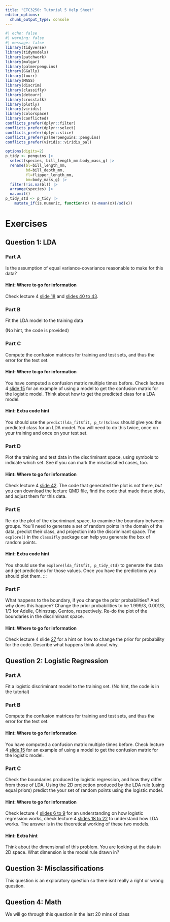 ```yaml
---
title: "ETC3250: Tutorial 5 Help Sheet"
editor_options: 
  chunk_output_type: console
---
```


```r
#| echo: false
#| warning: false
#| message: false
library(tidyverse)
library(tidymodels)
library(patchwork)
library(mulgar)
library(palmerpenguins)
library(GGally)
library(tourr)
library(MASS)
library(discrim)
library(classifly)
library(detourr)
library(crosstalk)
library(plotly)
library(viridis)
library(colorspace)
library(conflicted)
conflicts_prefer(dplyr::filter)
conflicts_prefer(dplyr::select)
conflicts_prefer(dplyr::slice)
conflicts_prefer(palmerpenguins::penguins)
conflicts_prefer(viridis::viridis_pal)

options(digits=2)
p_tidy <- penguins |>
  select(species, bill_length_mm:body_mass_g) |>
  rename(bl=bill_length_mm,
         bd=bill_depth_mm,
         fl=flipper_length_mm,
         bm=body_mass_g) |>
  filter(!is.na(bl)) |>
  arrange(species) |>
  na.omit()
p_tidy_std <- p_tidy |>
    mutate_if(is.numeric, function(x) (x-mean(x))/sd(x))
```

# Exercises
## Question 1: LDA
### Part A
Is the assumption of equal variance-covariance reasonable to make for this data? 

::: {.callout-tip collapse="true"}
#### Hint: Where to go for information
Check lecture 4 [slide 18](https://iml.numbat.space/week4/slides.html#/linear-discriminant-analysis) and [slides 40 to 43 ](https://iml.numbat.space/week4/slides.html#/checking-the-assumptions-for-lda-and-qda-12). 
:::


### Part B
Fit the LDA model to the training data

(No hint, the code is provided)

### Part C
Compute the confusion matrices for training and test sets, and thus the error for the test set. 

::: {.callout-tip collapse="true"}
#### Hint: Where to go for information
You have computed a confusion matrix multiple times before. Check lecture 4 [slide 15](https://iml.numbat.space/week4/slides.html#/check-the-model-performance) for an example of using a model to get the confusion matrix for the logistic model. Think about how to get the predicted class for a LDA model.
:::

::: {.callout-tip collapse="true"}
#### Hint: Extra code hint
You should use the `predict(lda_fit$fit, p_tr)$class` should give you the predicted class for an LDA model. You will need to do this twice, once on your training and once on your test set.
:::

### Part D
Plot the training and test data in the discriminant space, using symbols to indicate which set. See if you can mark the misclassified cases, too.

::: {.callout-tip collapse="true"}
#### Hint: Where to go for information
Check lecture 4 [slide 42 ](https://iml.numbat.space/week4/slides.html#/plotting-the-model). The code that generated the plot is not there, *but* you can download the lecture QMD file, find the code that made those plots, and adjust them for this data.
:::

### Part E
Re-do the plot of the discriminant space, to examine the boundary between groups. You'll need to generate a set of random points in the domain of the data, predict their class, and projection into the discriminant space. The `explore()` in the `classifly` package can help you generate the box of random points.

#### Hint: Extra code hint
You should use the `explore(lda_fit$fit, p_tidy_std)` to generate the data and get predictions for those values. Once you have the predictions you should plot them.
:::

### Part F
What happens to the boundary, if you change the prior probabilities? And why does this happen? Change the prior probabilities to be 1.999/3, 0.001/3, 1/3 for Adelie, Chinstrap, Gentoo, respectively. Re-do the plot of the boundaries in the discriminant space. 

::: {.callout-tip collapse="true"}
#### Hint: Where to go for information
Check lecture 4 slide [27](https://iml.numbat.space/week4/slides.html#/example-penguins-13) for a hint on how to change the prior for probability for the code. Describe what happens think about why.
:::


## Question 2: Logistic Regression
### Part A
Fit a logistic discriminant model to the training set. 
(No hint, the code is in the tutorial)

### Part B
Compute the confusion matrices for training and test sets, and thus the error for the test set. 

::: {.callout-tip collapse="true"}
#### Hint: Where to go for information
You have computed a confusion matrix multiple times before. Check lecture 4 [slide 15](https://iml.numbat.space/week4/slides.html#/check-the-model-performance) for an example of using a model to get the confusion matrix for the logistic model. 
:::

### Part C
Check the boundaries produced by logistic regression, and how they differ from those of LDA. Using the 2D projection produced by the LDA rule (using equal priors) predict the your set of random points using the logistic model. 

::: {.callout-tip collapse="true"}
#### Hint: Where to go for information
Check lecture 4 [slides 6 to 9 ](https://iml.numbat.space/week4/slides.html#/the-logistic-function) for an understanding on how logistic regression works, check lecture 4 [slides 18 to 22](https://iml.numbat.space/week4/slides.html#/linear-discriminant-analysis) to understand how LDA works. The answer is in the theoretical working of these two models.
:::

::: {.callout-tip collapse="true"}
#### Hint: Extra hint
Think about the dimensional of this problem. You are looking at the data in 2D space. What dimension is the model rule drawn in?
:::

## Question 3: Misclassifications
This question is an exploratory question so there isnt really a right or wrong question.

## Question 4: Math
We will go through this question in the last 20 mins of class
